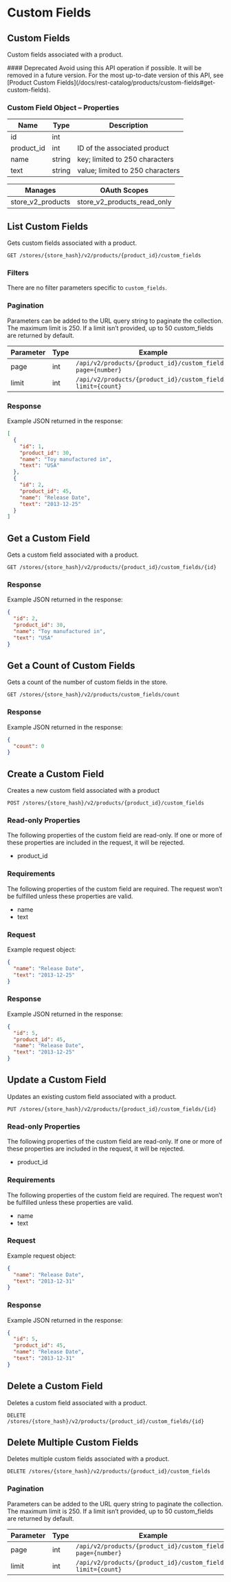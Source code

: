# Custom Fields

 

## Custom Fields 

Custom fields associated with a product.

<Callout type="warning">
  #### Deprecated
  Avoid using this API operation if possible. It will be removed in a future version.
  For the most up-to-date version of this API, see [Product Custom Fields](/docs/rest-catalog/products/custom-fields#get-custom-fields).
</Callout>

### Custom Field Object – Properties 

| Name | Type | Description |
|-|-|-|
| id | int | |
| product_id | int | ID of the associated product |
| name | string | key; limited to 250 characters |
| text | string | value; limited to 250 characters |

| Manages | OAuth Scopes |
|-|-|
| store_v2_products|store_v2_products_read_only

## List Custom Fields 

Gets custom fields associated with a product.

`GET /stores/{store_hash}/v2/products/{product_id}/custom_fields`

### Filters 

There are no filter parameters specific to `custom_fields`.

### Pagination 

Parameters can be added to the URL query string to paginate the collection. The maximum limit is 250. If a limit isn’t provided, up to 50 custom_fields are returned by default.

| Parameter | Type | Example |
|-|-|-|
| page | int | `/api/v2/products/{product_id}/custom_fields?page={number}` |
| limit | int | `/api/v2/products/{product_id}/custom_fields?limit={count}` |

### Response 

Example JSON returned in the response:

```json showLineNumbers copy
[
  {
    "id": 1,
    "product_id": 30,
    "name": "Toy manufactured in",
    "text": "USA"
  },
  {
    "id": 2,
    "product_id": 45,
    "name": "Release Date",
    "text": "2013-12-25"
  }
]
```

## Get a Custom Field 

Gets a custom field associated with a product.

`GET /stores/{store_hash}/v2/products/{product_id}/custom_fields/{id}`

### Response 

Example JSON returned in the response:

```json showLineNumbers copy
{
  "id": 2,
  "product_id": 30,
  "name": "Toy manufactured in",
  "text": "USA"
}
```

## Get a Count of Custom Fields 

Gets a count of the number of custom fields in the store.

`GET /stores/{store_hash}/v2/products/custom_fields/count`

### Response 

Example JSON returned in the response:

```json showLineNumbers copy
{
  "count": 0
}
```

## Create a Custom Field 

Creates a new custom field associated with a product

`POST /stores/{store_hash}/v2/products/{product_id}/custom_fields`

### Read-only Properties 

The following properties of the custom field are read-only. If one or more of these properties are included in the request, it will be rejected.

*   product_id

### Requirements 

The following properties of the custom field are required. The request won’t be fulfilled unless these properties are valid.

*   name
*   text

### Request 

Example request object:

```json showLineNumbers copy
{
  "name": "Release Date",
  "text": "2013-12-25"
}
```

### Response 

Example JSON returned in the response:

```json showLineNumbers copy
{
  "id": 5,
  "product_id": 45,
  "name": "Release Date",
  "text": "2013-12-25"
}
```

## Update a Custom Field 

Updates an existing custom field associated with a product.

`PUT /stores/{store_hash}/v2/products/{product_id}/custom_fields/{id}`

### Read-only Properties 

The following properties of the custom field are read-only. If one or more of these properties are included in the request, it will be rejected.

*   product_id

### Requirements 

The following properties of the custom field are required. The request won’t be fulfilled unless these properties are valid.

*   name
*   text

### Request 

Example request object:

```json showLineNumbers copy
{
  "name": "Release Date",
  "text": "2013-12-31"
}
```

### Response 

Example JSON returned in the response:

```json showLineNumbers copy
{
  "id": 5,
  "product_id": 45,
  "name": "Release Date",
  "text": "2013-12-31"
}
```

## Delete a Custom Field 

Deletes a custom field associated with a product.

`DELETE /stores/{store_hash}/v2/products/{product_id}/custom_fields/{id}`

## Delete Multiple Custom Fields 

Deletes multiple custom fields associated with a product.

`DELETE /stores/{store_hash}/v2/products/{product_id}/custom_fields`

### Pagination 

Parameters can be added to the URL query string to paginate the collection. The maximum limit is 250. If a limit isn’t provided, up to 50 custom_fields are returned by default.

| Parameter | Type | Example |
|-|-|-|
| page | int | `/api/v2/products/{product_id}/custom_fields?page={number}` |
| limit | int | `/api/v2/products/{product_id}/custom_fields?limit={count}` |
